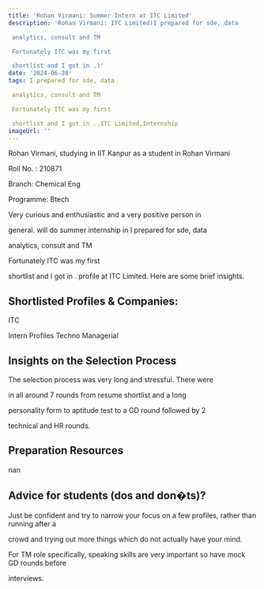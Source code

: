 ```yaml
---
title: 'Rohan Virmani: Summer Intern at ITC Limited'
description: 'Rohan Virmani: ITC Limited(I prepared for sde, data

 analytics, consult and TM

 Fortunately ITC was my first

 shortlist and I got in .)'
date: '2024-06-28'
tags: I prepared for sde, data

 analytics, consult and TM

 Fortunately ITC was my first

 shortlist and I got in .,ITC Limited,Internship
imageUrl: ''
---
```


Rohan Virmani, studying in IIT Kanpur as a  student in Rohan Virmani

Roll No. : 210871

Branch: Chemical Eng

Programme: Btech

Very curious and enthusiastic and a very positive person in

general. will do
 summer internship in I prepared for sde, data

analytics, consult and TM

Fortunately ITC was my first

shortlist and I got in . profile at ITC Limited. Here are some brief
insights.

## Shortlisted Profiles & Companies:
ITC

Intern Profiles Techno Managerial

## Insights on the Selection Process
The selection process was very long and stressful. There were

in all around 7 rounds from resume shortlist and a long

personality form to aptitude test to a GD round followed by 2

technical and HR rounds.

##  Preparation Resources
nan

## Advice for students (dos and don�ts)? 
Just be confident and try to narrow your focus on a few profiles, rather than running after a

crowd and trying out more things which do not actually have your mind.

For TM role specifically, speaking skills are very important so have mock GD rounds before

interviews.

